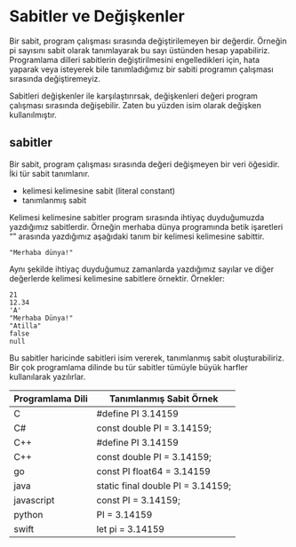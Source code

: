 # Sabitler ve Değişkenler


Bir sabit, program çalışması sırasında değiştirilemeyen bir değerdir.
Örneğin pi sayısını sabit olarak tanımlayarak bu sayı üstünden hesap yapabiliriz.
Programlama dilleri sabitlerin değiştirilmesini engelledikleri için, hata yaparak veya isteyerek bile tanımladığımız bir sabiti programın çalışması sırasında değiştiremeyiz.

Sabitleri değişkenler ile karşılaştırırsak, değişkenleri değeri program çalışması sırasında değişebilir.
Zaten bu yüzden isim olarak değişken kullanılmıştır.


## sabitler

Bir sabit, program çalışması sırasında değeri değişmeyen bir veri öğesidir.
İki tür sabit tanımlanır.

- kelimesi kelimesine sabit (literal constant)
- tanımlanmış sabit

Kelimesi kelimesine sabitler program sırasında ihtiyaç duyduğumuzda yazdığımız sabitlerdir.
Örneğin merhaba dünya programında betik işaretleri "" arasında yazdığımız aşağıdaki tanım bir kelimesi kelimesine sabittir.

    "Merhaba dünya!"

Aynı şekilde ihtiyaç duyduğumuz zamanlarda yazdığımız sayılar ve diğer değerlerde kelimesi kelimesine sabitlere örnektir.
Örnekler:

    21
    12.34
    'A'
    "Merhaba Dünya!"
    "Atilla"
    false
    null


Bu sabitler haricinde sabitleri isim vererek, tanımlanmış sabit oluşturabiliriz.
Bir çok programlama dilinde bu tür sabitler tümüyle büyük harfler kullanılarak yazılırlar.

| Programlama Dili | Tanımlanmış Sabit Örnek           |
|------------------|-----------------------------------|
| C                | #define PI 3.14159                |
| C#               | const double PI = 3.14159;        |
| C++              | #define PI 3.14159                |
| C++              | const double PI = 3.14159;        |
| go               | const PI float64 = 3.14159        |
| java             | static final double PI = 3.14159; |
| javascript       | const PI = 3.14159;               |
| python           | PI = 3.14159                      |
| swift            | let pi = 3.14159                  |
